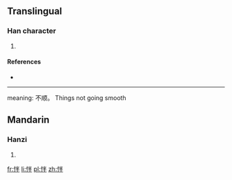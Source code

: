 ==Translingual==

===Han character===
{{Han char|rn=61|rad=心|as=05|sn=8|four=9905<sub>0</sub>|canj=心火手 (PFQ)}}

# {{defn|Han|sort=心05}}

====References====
* {{Han ref|kx=0380.070|dkj=10438|dj=0708.070|hdz=42287.020|uh=6011|ud=24593|bh=CCAD|bd=52397}}

----
meaning: 不顺。 Things not going smooth

==Mandarin==

===Hanzi===
{{cmn-hanzi|pin=[[bàn]] ([[ban4]])|wg=pan<sup>4</sup>}}

# {{defn|lang=cmn|sort=心05}}

[[fr:怑]]
[[li:怑]]
[[pl:怑]]
[[zh:怑]]